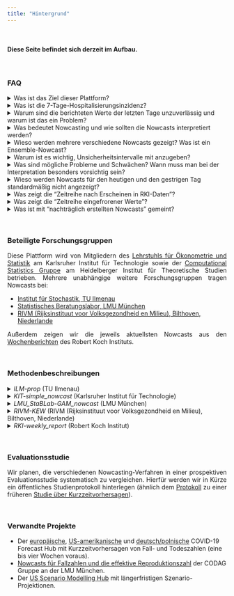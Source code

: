 ```yaml
---
title: "Hintergrund"
---
```


<style>
p {
  text-align: justify;
}

blockquote {
  text-align: justify;
  font-size: 10pt;
}
</style>

<br>

#### Diese Seite befindet sich derzeit im Aufbau.

<br>

### FAQ

<details><summary>Was ist das Ziel dieser Plattform?</summary>
<blockquote>
Das Hauptziel dieses Projekts besteht darin, die Werte der 7-Tages-Hospitalisierungsinzidenz in Deutschland besser interpretierbar zu machen und aus vorläufigen Daten aktuelle Trends herauszuarbeiten. Wie in den Antworten zu den weiteren Fragen erläutert unterschätzen die jeweils neuesten Werte der rohen Hospitalisierungsinzidenz die entsprechende wahre Zahl der Hospitalisierungen. Nowcast-Korrekturen dieser Zahlen erlauben eine besseren Einschätzung der derzeitigen epidemiologischen Lage.
<br>
Gleichzeitig haben wir ein wissenschaftliches Interesse, verschiedene Nowcasting-Verfahren miteinander zu vergleichen und zu untersuchen, ob die Kombination verschiedener Nowcasts zu verlässlicheren Ergebnissen führt.
</blockquote>
</details>

<details><summary>Was ist die 7-Tage-Hospitalisierungsinzidenz?</summary>
<blockquote>
Die heutige 7-Tage-Hospitalisierungsinzidenz ist die Anzahl an hospitalisierten COVID-19 Fällen (absolut oder pro 100.000 Einwohner) deren Meldedatum, also das Datum an dem das lokale Gesundheitsamt die zugehörige COVID-19 Infektion elektronisch erfasst hat, in den 7 vorangegangenen Tagen liegt. Es handelt sich also *nicht* um die Zahl der neuen Hospitalisierungen in den letzten 7 Tagen. Auch berücksichtigt die 7-Tage-Hospitalisierungsinzidenz nicht, ob der Hospitalisierungsgrund COVID-19 oder ein anderer ist.
<br>
Weitere Informationen sowie die aktuellen und vergangenen 7-Tage-Hospitalisierungsinzidenzen finden sich auf der [GitHub Seite des Robert Koch-Instituts](https://github.com/robert-koch-institut/COVID-19-Hospitalisierungen_in_Deutschland){target="_blank"}.
</blockquote>
</details>

<details><summary>Warum sind die berichteten Werte der letzten Tage unzuverlässig und warum ist das ein Problem?</summary>
<blockquote>
Zwischen dem Meldedatum und dem Datum, an welchem ein hospitalisierter Fall vom Robert Koch-Institut in die 7-Tage-Hospitalisierungsinzidenz aufgenommen wird, können mehrere Tage vergehen. Hier spielen mehrere Faktoren eine Rolle. Erstens kann es sein, dass die Person am Meldedatum nicht in einem Zustand ist, der Hospitalisierung erfordert, jedoch später hospitalisiert werden muss. In diesem Fall wird rückwirkend die Zahl der Hospitalisierungen für das entsprechende Meldedatum um eins erhöht. Zweitens kann es Meldeverzüge zwischen dem tatsächlichen Hospitalisierungsdatum und der Erfassung der Hospitalisieurngen in den Daten des RKI geben.
<br>
Deswegen ändern sich die täglichen, nach Meldedatum ausgewiesenen, Hospitalisierungen nachträglich. Die meisten Nachtragungen erfolgen innerhalb von wenigen Tagen, sodass vor allem die Werte der jeweils letzten Tage betroffen sind. Diese unterschätzen die tatsächlichen Hospitalisierungen oft deutlich (siehe z.B. [dieser Nachrichtenartikel des NDR](https://www.ndr.de/nachrichten/info/Hospitalisierungsrate-zeigt-nur-noch-die-Haelfte-der-Corona-Patienten,hospitalisierungsrate102.html){target="_blank"}). Das macht es sehr schwierig, aktuelle Tendenzen aus der rohen 7-Tage-Hospitalisierungsinzidenz abzulesen. Insbesondere kann der Eindruck einer fallenden Hospitalisierungsinzidenz entstehen, selbst wenn diese in Wirklichkeit steigt.
</blockquote>
</details>

<details><summary>Was bedeutet Nowcasting und wie sollten die Nowcasts interpretiert werden?</summary>
<blockquote>
Nowcasting bezeichnet ein statistisches Korrekturverfahren, das ausgehend von vorläufigen Messungen schätzt, welchen Wert die selben Größen in einer späteren finalen Version eines Datensatzes annehmen werden. In unserem Anwendunsfall schätzen wir beruhend auf den Hospitalisierungen, die bis zum heutigen Tag für ein bestimmtes Meldedatum (siehe oben) bekannt geworden sind, wie hoch die Zahl der Hospitalisierungen für dieses Datum nach Vorliegen aller Meldungen insgesamt liegen wird.
<br>
Klassischerweise bezieht sich Nowcasting auf Ereignisse, die bereits eingetreten sind, aber noch nicht vollständig gemessen oder erfasst sind. Bei COVID-19-Fallzahlen schätzen das Nowcasting-Verfahren beispielsweise, wie viele Infektionen insgesamt an einem bestimmten Tag erfasst worden sind bevor diese Daten vollständig an zentraler Stelle zusammengetragen sind. Im Fall der Hospitalisierungen trifft dies nicht ganz zu, denn es ist möglich, dass Hospitalisierungen, die einem bestimmten (Fall-)Meldedatum zuzuordnen sind zum Zeitpunkt des Nowcasts noch gar nicht passiert sind. Wir verwenden dennoch den Begriff des Nowcasting, der sich auch für diese Art von Analyse eingebürgert hat.
<br>
Die hier präsentierten Nowcasts sollten als Wahrscheinlichkeitsaussagen interpretiert werden. Eine exakte Bestimmung der tatsächlichen Hospitalisierungszahl ist nicht möglich und Nowcasts geben lediglich einen Bereich wahrscheinlicher Werte an (siehe unten).
</blockquote>
</details>

<details><summary>Wieso werden mehrere verschiedene Nowcasts gezeigt? Was ist ein Ensemble-Nowcast?</summary>
<blockquote>
Bei der Erstellung von Nowcasts wird stets eine Reihe von Annahmen getroffen. Zudem können unterschiedliche Modelle unterschiedliche zusätzliche Datenquellen mit einbeziehen. Daher können sich die Ergebnisse verschiedener Verfahren unterscheiden, und es ist es sinnvoll, mehrere Nowcasts zu vergleichen und die Bandbreite der Vorhersagen zu berücksichtigen. Zudem kann es vorteilhaft sein, verschiedene Nowcasts in einem sogenannten Ensemble-Nowcast zusammenzuführen, um eine robustere Schätzung zu erhalten. Dies hat sich beispielsweise in der [Wettervorhersage](https://www.science.org/doi/abs/10.1126/science.1115255){target="_blank"}, aber auch in [epidemiologischen Anwendungen](https://www.medrxiv.org/content/10.1101/2021.02.03.21250974v2){target="_blank"} bewährt.
</blockquote>
</details>

<details><summary>Warum ist es wichtig, Unsicherheitsintervalle mit anzugeben?</summary>
<blockquote>
Kein Modell ist perfekt und die genaue Zahl der Hospitalisierungen zu einem bestimmten Meldedatum kann nicht exakt vorhergesagt werden. Die Nowcasts, die hier dargestellt werden, quantifizieren deshalb explizit ihre eigene Unsicherheit, d.h. geben mit an, als wie verlässlich sie ihre eigene Schätzung ansehen. Dies geschieht mittels Intervallen, die den wahren Wert mit einer bestimmten Wahrscheinlichkeit (50% oder 95%) enthalten sollen.
</blockquote>
</details>

<details><summary>Was sind mögliche Probleme und Schwächen? Wann muss man bei der Interpretation besonders vorsichtig sein?</summary>
<blockquote>
Die zentrale Annahme, auf der die meisten Nowcasts beruhen ist, dass die Verzögerungen zwischen Meldedatum und Erscheinen einer Hospitalisierung in den Daten des RKI auch in Zukunft ähnlichen Mustern folgen werden wie in der Vergangenheit. Ist dies nicht mehr der Fall, etwa aufgrund gewichtiger Änderungen der Teststrategie oder einer Überlastung der Gesundheitsämter, so kann die Qualität der Nowcasts beeinträchtigt werden.
</blockquote>
</details>

<details><summary>Wieso werden Nowcasts für den heutigen und den gestrigen Tag standardmäßig nicht angezeigt?</summary>
<blockquote>
Für den heutigen und gestrigen Tag werden besonders viele Fälle nachgemeldet. Dadurch sind auch die Nowcasts für diese Tage weniger zuverlässig als für Tage, die weiter in der Vergangenheit liegen. Wir zeigen die Nowcasts für den heutigen und gestrigen Tag aus diesem Grund standardmäßig nicht an und empfehlen, sie sehr vorsichtig zu interpretieren.
</blockquote>
</details>

<details><summary>Was zeigt die "Zeitreihe nach Erscheinen in RKI-Daten"?</summary>
<blockquote>
Eine weitere Alternative zum Nowcasting besteht darin, für jedes Meldedatum die 7-Tage-Hospitalisierungsinzidenz gemäß des Datenstandes am jeweiligen Datum zu zeigen. Hierdurch sind alle gezeigten Werte ähnlich unvollständig und somit besser über die Zeit hinweg vergleichbar. Ein Nachtile dieser Herangehensweise ist, dass nur ein Teil der bereits verfügbaren Information genutzt wird.
</blockquote>
</details>

<details><summary>Was zeigt die "Zeitreihe eingefrorener Werte"?</summary>
<blockquote>
Eine weitere Alternative zum Nowcast der Hospitalisierungsinzidenz nach Meldedatum (also dem Datum, an dem die Infektion im lokale Gesundheitsamt elektronisch erfasst wurde, siehe oben) ist es, Hospitalisierungszahlen nach dem Zeitpunkt ihres Auftauchens im Datensatz des RKI zu aggregieren. Diese Zahlen ändern sich in den darauffolgenden Tagen nicht mehr, sodass Trends einfacher zu interpretieren sind. Die resultierende Kurve ist gegenüber der 7-Tages-Inzidenz nach Meldedatum in der Regel nach rechts verschoben, da es eine Verzögerung zwischen dem Meldedatum und dem Auftauchen einer Hospitalisierung in den Daten gibt.
</blockquote>
</details>

<details><summary>Was ist mit "nachträglich erstellten Nowcasts" gemeint?</summary>
<blockquote>
Das Hauptziel dieses Projekts ist es, Nowcasts in Echtzeit zur Verfügung zu stellen um eine verbesserte Lageeinschätzung zu ermöglichen. Um verschiedene Modellierungsansätze besser wissenschaftlich vergleichen zu können, sammeln wir aber auch Nowcasts, die rückwirkend erzeugt wurden. So können wir evaluieren, wie diese in der Vergangenheit abgeschnitten hätten. Wichtig für einen fairen Vergleich ist hierbei, dass auch bei den nachträglich erstellten Nowcasts nur Daten in das Modell einfließen, die zum jeweiligen Nowcast-Zeitpunkt bereits verfügbar waren.
</blockquote>
</details>

<br>

### Beteiligte Forschungsgruppen

Diese Plattform wird von Mitgliedern des [Lehrstuhls für Ökonometrie und Statistik](https://statistik.econ.kit.edu/index.php){target="_blank"} am Karlsruher Institut für Technologie sowie der [Computational Statistics Gruppe](https://www.h-its.org/de/forschung/cst/) am Heidelberger Institut für Theoretische Studien betrieben. Mehrere unabhängige weitere Forschungsgruppen tragen Nowcasts bei:

- [Institut für Stochastik, TU Ilmenau](https://www.tu-ilmenau.de/stochastik/){target="_blank"}
- [Statistisches Beratungslabor, LMU München](https://corona.stat.uni-muenchen.de/){target="_blank"}
- [RIVM (Rijksinstituut voor Volksgezondheid en Milieu), Bilthoven, Niederlande](https://www.rivm.nl/en){target="_blank"}


Außerdem zeigen wir die jeweils aktuellsten Nowcasts aus den [Wochenberichten](https://www.rki.de/DE/Content/InfAZ/N/Neuartiges_Coronavirus/Situationsberichte/Gesamt.html){target="_blank"} des Robert Koch Instituts.

<br>

### Methodenbeschreibungen

<details><summary>*ILM-prop* (TU Ilmenau)</summary>
<blockquote>
Diese Nowcasts verwenden die in der Vergangenheit beobachteten an der 7-Tage-Inzidenz der COVID-19 Fällen anteiligen 7-Tage-Hospitalisierungsinzidenz nach einer, zwei usw. Wochen. Von der heute bekannten 7-Tage-Inzidenz werden dann diese Anteile berechnet und aufsummiert um die finale Anzahl an 7-Tage-Hospitalisierungen vorherzusagen. Die Unsicherheit wird durch Anwendung der Methode auf vergangene Zeitpunkte quantifiziert, wobei eine Log-Normalverteilung (Altersgruppen) beziehungsweise Normalverteilung (Summe über alle Altersgruppen) für die Vorhersagefehler angesetzt wird.
<br>
Die Hauptannahme dieses Verfahrens ist, dass sich der Anteil von Hospitalisierungen an der 7-Tage-Inzidenz und die Verzüge von Meldedatum des Falls bis dieser in den RKI-Daten erscheint nur langsam ändert.
</blockquote>
</details>

<details><summary>*KIT-simple_nowcast* (Karlsruher Institut für Technologie)</summary>
<blockquote>
Das Nowcasting beruht auf einer einfachen Schätzung der Verteilung der Verzögerungsdauern zwischen Meldedatum und Erscheinen einer Hospitalisierung in den RKI-Daten (basierend auf den letzten 50 Tagen). Aus diesen werden Multiplikationsfaktoren abgeleitet, mit denen die jeweils unvollständigen aktuellsten Beobachtungen nach oben korrigiert werden. Um die Nowcast-Unsicherheit zu beurteilen werden derartige korrigierte Werte auch für vergangene Zeitpunkte (basierend jeweils auf der damals verfügbaren Information) generiert und mit den entsprechenden später gemachten Beobachtungen verglichen. Hierfür wird eine negative Binomialverteilung angenommen, deren Streuungsparameter vom zeitlichen Abstand zwischen Meldedatum und Zeitpunkt des Nowcats abhängt. Die Schätzung der Streuungsparameter erfolgt mittels der Maximum Likelihood-Methode.
<br>
Dieses Verfahren ist bewusst einfach gehalten. Die zentrale Annahme besteht darin, dass die Struktur der Meldeverzüge zeitlich stabil bleibt. Z.B. Wochentagseffekte oder Entwicklungen der Fallzahlen werden nicht berücksichtigt.
</blockquote>
</details>


<details><summary>*LMU_StaBLab-GAM_nowcast* (LMU München)</summary>
<blockquote>
Die Nowcasts beruhen auf einem generalisierten additiven Modell und der sequenziellen Multinomialstruktur der zeitlichen Verzögerungen. Das Modell ist eine geringfügig angepasste Version des Verfahrens von [Schneble et al. (2020)](https://onlinelibrary.wiley.com/doi/full/10.1002/bimj.202000143){target="_blank"} zum Nowcasting von tödlich verlaufenden Infektionen.
</blockquote>
</details>




<details><summary>*RIVM-KEW* (RIVM (Rijksinstituut voor Volksgezondheid en Milieu), Bilthoven, Niederlande)</summary>
<blockquote>
Dieses Modell ist eine vereinfachte Version des Verfahrens von van de Kassteele, Eilers und Wallinga ([Epidemiology, 2019](https://doi.org/10.1097/ede.0000000000001050){target="_blank"}). Für die berichteten Zählwerte pro Meldedatum und Verzögerung wird eine negative Binomialverteilung angenommen. Die erwarteten Werte werden mittels einer zweidimensionalen P-Spline-Oberfläche und weiteren Kovariablen modelliert. Diese Oberfläche wird für die noch nicht beobachteten Kombinationen von Datums- und Verzögerungswert extrapoliert. Der Nowcast für ein Meldedatum entspricht dann der Summe über die entsprechenden beobachteten und extrapolierten Zählwerte pro Verzögerungsdauer. Vorhersageintervalle werden per Monte-Carlo-Simulation aus der entsprechenden prädiktiven Verteilung generiert. Die vereinfachte Version des Modells enthält keine Interaktionsterme für Kalenderzeit und Verzögerung und keine Unimodalitäts- oder Boundary-Restriktionen. Das Modell wird mittels des R-Pakets [mgcv](https://cran.r-project.org/web/packages/mgcv/index.html){target="_blank"} angepasst.
</blockquote>
</details>

<details><summary>*RKI-weekly_report* (Robert Koch Institut)</summary>
<blockquote>
Hierbei handelt es sich um Schätzungen, die jeweils Donnerstags in den [Wochenberichten des Robert Koch Instituts](https://www.rki.de/DE/Content/InfAZ/N/Neuartiges_Coronavirus/Situationsberichte/Gesamt.html){target="_blank"} veröffentlicht werden. Diese basieren auf einer modifizierten Variante der [Nowcastingberechnung zur 7-Tage-Inzidenz](https://www.rki.de/DE/Content/InfAZ/N/Neuartiges_Coronavirus/Projekte_RKI/Nowcasting.html){target="_blank"}.
<br>
Da die Nowcast-Schätzung des RKI derzeit nur über den Wochenbericht kommuniziert wird wird sie für diese Plattform aus der jeweiligen Grafik ausgelesen, was zu kleineren Ungenauigkeiten führen kann.
</blockquote>
</details>

<br>

### Evaluationsstudie

Wir planen, die verschiedenen Nowcasting-Verfahren in einer prospektiven Evaluationsstudie systematisch zu vergleichen. Hierfür werden wir in Kürze ein öffentliches Studienprotokoll hinterlegen (ähnlich dem [Protokoll](https://osf.io/zkdvb/){target="_blank"} zu einer früheren [Studie über Kurzzeitvorhersagen](https://www.nature.com/articles/s41467-021-25207-0){target="_blank"}).

<br>

### Verwandte Projekte

- Der [europäische](https://covid19forecasthub.eu/){target="_blank"}, [US-amerikanische](https://covid19forecasthub.org/){target="_blank"} und [deutsch/polnische](https://kitmetricslab.github.io/forecasthub/){target="_blank"} COVID-19 Forecast Hub mit Kurzzeitvorhersagen von Fall- und Todeszahlen (eine bis vier Wochen voraus).
- [Nowcasts für Fallzahlen und die effektive Reproduktionszahl](https://corona.stat.uni-muenchen.de/nowcast/){target="_blank"} der CODAG Gruppe an der LMU München.
- Der [US Scenario Modelling Hub](https://covid19scenariomodelinghub.org/){target="_blank"} mit längerfristigen Szenario-Projektionen.

